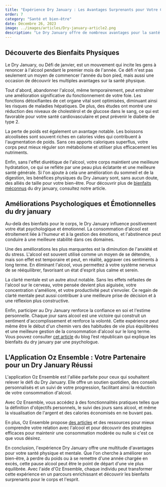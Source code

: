 ```yaml
---
title: "Expérience Dry January : Les Avantages Surprenants pour Votre Corps et Esprit"
order: 7
category: "Santé et bien-être"
date: Décembre 26, 2023
image: ../images/articles/Dry-january-article2.png
description: "Le Dry January offre de nombreux avantages pour la santé physique et mentale. En arrêtant la consommation d'alcool, votre foie fonctionne mieux, votre santé cardiovasculaire s'améliore, et vous pouvez perdre du poids. Sur le plan psychologique, vous ressentez moins d'anxiété et de stress, votre clarté mentale s'améliore, et vous renforcez votre confiance en vous. L'application Oz Ensemble est un partenaire idéal pour réussir ce défi, en offrant un soutien quotidien, des conseils personnalisés et un suivi de votre progression. En conclusion, le Dry January peut être un point de départ vers une vie plus équilibrée."
---
```


## Découverte des Bienfaits Physiques

Le Dry January, ou Défi de janvier, est un mouvement qui incite les gens à renoncer à l'alcool pendant le premier mois de l'année. Ce défi n'est pas seulement un moyen de commencer l'année du bon pied, mais aussi une occasion de découvrir les multiples avantages sur la santé physique.

Tout d'abord, abandonner l'alcool, même temporairement, peut entraîner une amélioration significative du fonctionnement de votre foie. Les fonctions détoxifiantes de cet organe vital sont optimisées, diminuant ainsi les risques de maladies hépatiques. De plus, des études ont montré une réduction des niveaux de cholestérol et de glucose dans le sang, ce qui est favorable pour votre santé cardiovasculaire et peut prévenir le diabète de type 2.

La perte de poids est également un avantage notable. Les boissons alcoolisées sont souvent riches en calories vides qui contribuent à l'augmentation de poids. Sans ces apports caloriques superflus, votre corps peut mieux réguler son métabolisme et utiliser plus efficacement les nutriments.

Enfin, sans l'effet diurétique de l'alcool, votre corps maintient une meilleure hydratation, ce qui se reflète par une peau plus éclatante et une meilleure santé générale. Si l'on ajoute à cela une amélioration du sommeil et de la digestion, les bénéfices physiques du Dry January sont, sans aucun doute, des alliés de taille pour votre bien-être. Pour découvrir plus de [bienfaits méconnus](ozensemble.fabrique.social.gouv.fr/sante-et-bien-etre/les-bienfaits-méconnus-de-dry-january-découvrez-comment-transformer-votre-vie) du dry january, consultez notre article.

## Améliorations Psychologiques et Émotionnelles du dry january

Au-delà des bienfaits pour le corps, le Dry January influence positivement votre état psychologique et émotionnel. La consommation d'alcool est étroitement liée à l'humeur et à la gestion des émotions, et l'abstinence peut conduire à une meilleure stabilité dans ces domaines.

Une des améliorations les plus marquantes est la diminution de l'anxiété et du stress. L'alcool est souvent utilisé comme un moyen de se détendre, mais son effet est temporaire et peut, en réalité, aggraver ces sentiments à long terme. En éliminant l'alcool, vous permettez à votre système nerveux de se rééquilibrer, favorisant un état d'esprit plus calme et serein.

La clarté mentale est un autre atout notable. Sans les effets néfastes de l'alcool sur le cerveau, votre pensée devient plus aiguisée, votre concentration s'améliore, et votre productivité peut s'envoler. Ce regain de clarté mentale peut aussi contribuer à une meilleure prise de décision et à une réflexion plus constructive.

Enfin, participer au Dry January renforce la confiance en soi et l'estime personnelle. Chaque jour sans alcool est une victoire qui construit un sentiment d'accomplissement et renforce la volonté. Cette expérience peut même être le début d'un chemin vers des habitudes de vie plus équilibrées et une meilleure gestion de la consommation d'alcool sur le long terme. Vous pouvez consulter [cet article](https://www.estrepublicain.fr/sante/2022/01/31/dry-january-une-psychologue-explique-les-bienfaits-d-un-mois-sans-alcool) du blog l’est républicain qui explique les bienfaits du dry january par une psychologue.

## L'Application Oz Ensemble : Votre Partenaire pour un Dry January Réussi

L'application Oz Ensemble est l'alliée parfaite pour ceux qui souhaitent relever le défi du Dry January. Elle offre un soutien quotidien, des conseils personnalisés et un suivi de votre progression, facilitant ainsi la réduction de votre consommation d'alcool.

Avec Oz Ensemble, vous accédez à des fonctionnalités pratiques telles que la définition d'objectifs personnels, le suivi des jours sans alcool, et même la visualisation de l'argent et des calories économisés en ne buvant pas.

En plus, Oz Ensemble propose [des articles](ozensemble.fabrique.social.gouv.fr/sante-et-bien-etre/comment-lapplication-peut-vous-aider-à-tirer-le-meilleur-de-dry-january) et des ressources pour mieux comprendre votre relation avec l'alcool et pour découvrir des stratégies efficaces pour maintenir une consommation modérée ou nulle si c'est ce que vous désirez.

En conclusion, l'expérience Dry January offre une multitude d'avantages pour votre santé physique et mentale. Que l'on cherche à améliorer son bien-être, à perdre du poids ou à se remettre d'une année chargée en excès, cette pause alcool peut être le point de départ d'une vie plus équilibrée. Avec l'aide d'Oz Ensemble, chaque individu peut transformer cette expérience en un parcours enrichissant et découvrir les bienfaits surprenants pour le corps et l'esprit.
